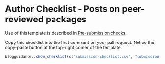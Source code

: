# Author Checklist - Posts on peer-reviewed packages {#authorchecklistpeer}

Use of this template is described in [Pre-submission checks](#presubchecks).

Copy this checklist into the first comment on your pull request.
Notice the copy-paste button at the top-right corner of the template.

```r
blogguidance::show_checklist(c("submission-checklist.csv", "submission-checklist-peer-reviewed-pkg.csv"))
```
